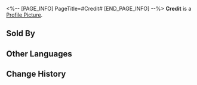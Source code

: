 <%-- [PAGE_INFO]
PageTitle=#Credit#
[END_PAGE_INFO] --%>
{{Item Infobox
|id          = 2
|image       = Item Credit.png
|type        = Common Currency
|invCategory = 
|rarity      = 3
|effect      = This currency, used by the Interastral Peace Corporation to settle accounts with its customers, is now widely accepted as the hard currency for space travel.
|description = ''"People run around fighting and trading for numbers in a terminal, but the truly precious cannot be bought."''
|source1     = [[Calyx (Great Mine)]]
|source2     = [[Calyx: Artisanship Commission]]
|source3     = [[Calyx: The Reverie (Dreamscape)]]
|source4     = [[Mission rewards]]
|source5     = [[Assignment]] rewards
|source6     = [[Embers Exchange]]
}}
'''Credit''' is a [[Profile Picture]].

==Sold By==
{{Shop Availability}}

==Other Languages==
{{Other Languages
|en   = Credit
|zhs  = 信用点
|zht  = 信用點
|ja   = 信用ポイント
|ko   = 신용 포인트
|es   = Crédito
|fr   = Crédits
|ru   = Кредиты
|th   = เครดิต
|vi   = Điểm Tín Dụng
|de   = Credit
|id   = Credit
|pt   = Crédito
}}

==Change History==
{{Change History|1.0}}
